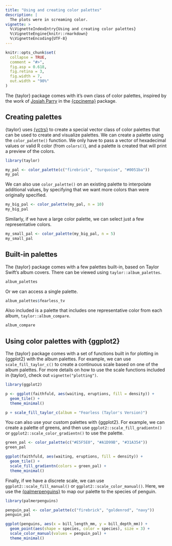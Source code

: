 ```yaml
---
title: "Using and creating color palettes"
description: |
  The plots were in screaming color.
vignette: >
  %\VignetteIndexEntry{Using and creating color palettes}
  %\VignetteEngine{knitr::rmarkdown}
  %\VignetteEncoding{UTF-8}
---
```


```r
knitr::opts_chunk$set(
  collapse = TRUE,
  comment = "#>",
  fig.asp = 0.618,
  fig.retina = 3,
  fig.width = 7,
  out.width = "90%"
)
```

The {taylor} package comes with it's own class of color palettes, inspired by the work of [Josiah Parry](https://twitter.com/josiahparry) in the [{cpcinema}](https://github.com/JosiahParry/cpcinema) package.

## Creating palettes

{taylor} uses [{vctrs}](https://vctrs.r-lib.org/) to create a special vector class of color palettes that can be used to create and visualize palettes. We can create a palette using the `color_palette()` function. We only have to pass a vector of hexadecimal values or valid R color (from `colors()`), and a palette is created that will print a preview of the colors.

```r
library(taylor)

my_pal <- color_palette(c("firebrick", "turquoise", "#0051ba"))
my_pal
```

We can also use `color_palette()` on an existing palette to interpolate additional values, by specifying that we want more colors than were originally specified.

```r
my_big_pal <- color_palette(my_pal, n = 10)
my_big_pal
```

Similarly, if we have a large color palette, we can select just a few representative colors.

```r
my_small_pal <- color_palette(my_big_pal, n = 5)
my_small_pal
```

## Built-in palettes

The {taylor} package comes with a few palettes built-in, based on Taylor Swift's album covers. There can be viewed using `taylor::album_palettes`.

```r
album_palettes
```

Or we can access a single palette.

```r
album_palettes$fearless_tv
```

Also included is a palette that includes one representative color from each album, `taylor::album_compare`.

```r
album_compare
```

## Using color palettes with {ggplot2}

The {taylor} package comes with a set of functions built in for plotting in {ggplot2} with the album palettes. For example, we can use `scale_fill_taylor_c()` to create a continuous scale based on one of the album palettes. For more details on how to use the scale functions included in {taylor}, check out `vignette("plotting")`.

```r
library(ggplot2)

p <- ggplot(faithfuld, aes(waiting, eruptions, fill = density)) +
  geom_tile() +
  theme_minimal()

p + scale_fill_taylor_c(album = "Fearless (Taylor's Version)")
```

You can also use your custom palettes with {ggplot2}. For example, we can create a palette of greens, and then use `ggplot2::scale_fill_gradientn()` or `ggplot2::scale_color_gradientn()` to use the palette.

```r
green_pal <- color_palette(c("#E5F5E0", "#A1D99B", "#31A354"))
green_pal

ggplot(faithfuld, aes(waiting, eruptions, fill = density)) +
  geom_tile() +
  scale_fill_gradientn(colors = green_pal) +
  theme_minimal()
```

Finally, if we have a discrete scale, we can use `ggplot2::scale_fill_manual()` or `ggplot2::scale_color_manual()`. Here, we use the [{palmerpenguins}](https://allisonhorst.github.io/palmerpenguins) to map our palette to the species of penguin.

```r
library(palmerpenguins)

penguin_pal <- color_palette(c("firebrick", "goldenrod", "navy"))
penguin_pal

ggplot(penguins, aes(x = bill_length_mm, y = bill_depth_mm)) +
  geom_point(aes(shape = species, color = species), size = 3) +
  scale_color_manual(values = penguin_pal) +
  theme_minimal()
```
